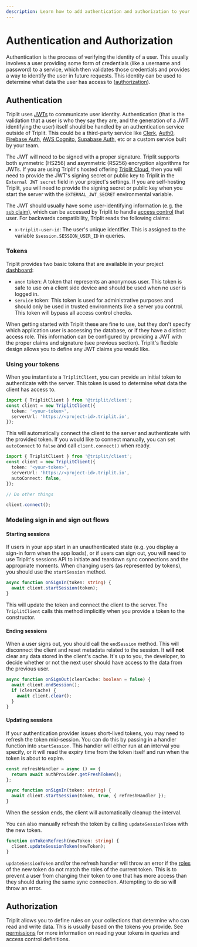 ```yaml
---
description: Learn how to add authentication and authorization to your Triplit project.
---
```


# Authentication and Authorization

Authentication is the process of verifying the identity of a user. This usually involves a user providing some form of credentials (like a username and password) to a service, which then validates those credentials and provides a way to identify the user in future requests. This identity can be used to determine what data the user has access to ([authorization](/schemas/permissions)).

## Authentication

Triplit uses [JWTs](https://en.wikipedia.org/wiki/JSON_Web_Token) to communicate user identity. Authentication (that is the validation that a user is who they say they are, and the generation of a JWT identifying the user) itself should be handled by an authentication service outside of Triplit. This could be a third-party service like [Clerk](https://clerk.com/), [Auth0](https://auth0.com/), [Firebase Auth](https://firebase.google.com/products/auth), [AWS Cognito](https://aws.amazon.com/cognito/), [Supabase Auth](https://supabase.com/docs/guides/auth), etc or a custom service built by your team.

The JWT will need to be signed with a proper signature. Triplit supports both symmetric (HS256) and asymmetric (RS256) encryption algorithms for JWTs. If you are using Triplit's hosted offering [Triplit Cloud](/triplit-cloud), then you will need to provide the JWT's signing secret or public key to Triplit in the `External JWT secret` field in your project's settings. If you are self-hosting Triplit, you will need to provide the signing secret or public key when you start the server with the `EXTERNAL_JWT_SECRET` environmental variable.

The JWT should usually have some user-identifying information (e.g. the [`sub` claim](https://datatracker.ietf.org/doc/html/rfc7519#section-4.1.2)), which can be accessed by Triplit to handle [access control](/schemas/permissions) that user. For backwards compatibility, Triplit reads the following claims:

- `x-triplit-user-id`: The user's unique identifier. This is assigned to the variable `$session.SESSION_USER_ID` in queries.

### Tokens

Triplit provides two basic tokens that are available in your project [dashboard](https://www.triplit.dev/dashboard):

- `anon` token: A token that represents an anonymous user. This token is safe to use on a client side device and should be used when no user is logged in.
- `service` token: This token is used for administrative purposes and should only be used in trusted environments like a server you control. This token will bypass all access control checks.

When getting started with Triplit these are fine to use, but they don't specify which application user is accessing the database, or if they have a distinct access role. This information can be configured by providing a JWT with the proper claims and signature (see previous section). Triplit's flexible design allows you to define any JWT claims you would like.

### Using your tokens

When you instantiate a `TriplitClient`, you can provide an initial token to authenticate with the server. This token is used to determine what data the client has access to.

```typescript
import { TriplitClient } from '@triplit/client';
const client = new TriplitClient({
  token: '<your-token>',
  serverUrl: 'https://<project-id>.triplit.io',
});
```

This will automatically connect the client to the server and authenticate with the provided token. If you would like to connect manually, you can set `autoConnect` to `false` and call `client.connect()` when ready.

```typescript {5, 10}
import { TriplitClient } from '@triplit/client';
const client = new TriplitClient({
  token: '<your-token>',
  serverUrl: 'https://<project-id>.triplit.io',
  autoConnect: false,
});

// Do other things

client.connect();
```

### Modeling sign in and sign out flows

#### Starting sessions

If users in your app start in an unauthenticated state (e.g. you display a sign-in form when the app loads), or if users can sign out, you will need to use Triplit's sessions API to initiate and teardown sync connections and the appropriate moments. When changing users (as represented by tokens), you should use the `startSession` method.

```typescript
async function onSignIn(token: string) {
  await client.startSession(token);
}
```

This will update the token and connect the client to the server. The `TriplitClient` calls this method implicitly when you provide a token to the constructor.

#### Ending sessions

When a user signs out, you should call the `endSession` method. This will disconnect the client and reset metadata related to the session. It **will not** clear any data stored in the client's cache. It's up to you, the developer, to decide whether or not the next user should have access to the data from the previous user.

```typescript
async function onSignOut(clearCache: boolean = false) {
  await client.endSession();
  if (clearCache) {
    await client.clear();
  }
}
```

#### Updating sessions

If your authentication provider issues short-lived tokens, you may need to refresh the token mid-session. You can do this by passing in a handler function into `startSession`. This handler will either run at an interval you specify, or it will read the expiry time from the token itself and run when the token is about to expire.

```typescript
const refreshHandler = async () => {
  return await authProvider.getFreshToken();
};

async function onSignIn(token: string) {
  await client.startSession(token, true, { refreshHandler });
}
```

When the session ends, the client will automatically cleanup the interval.

You can also manually refresh the token by calling `updateSessionToken` with the new token.

```typescript
function onTokenRefresh(newToken: string) {
  client.updateSessionToken(newToken);
}
```

`updateSessionToken` and/or the refresh handler will throw an error if the [roles](/schemas/permissions#roles) of the new token do not match the roles of the current token. This is to prevent a user from changing their token to one that has more access than they should during the same sync connection. Attempting to do so will throw an error.

## Authorization

Triplit allows you to define rules on your collections that determine who can read and write data. This is usually based on the tokens you provide. See [permissions](/schemas/permissions) for more information on reading your tokens in queries and access control definitions.
